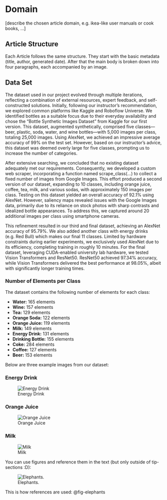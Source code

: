 # Domain
[describe the chosen article domain, e.g. ikea-like user manuals or cook books, ...]

## Article Structure  
Each Article follows the same structure. 
They start with the basic metadata (title, author, generated date). After that the main body is broken down into four paragraphs, each accompanied by an image.

## Data Set 
The dataset used in our project evolved through multiple iterations, reflecting a combination of external resources, expert feedback, and self-constructed solutions. Initially, following our instructor’s recommendation, we explored common platforms like Kaggle and Roboflow Universe. We identified bottles as a suitable focus due to their everyday availability and chose the "Bottle Synthetic Images Dataset" from Kaggle for our first version. This dataset, augmented synthetically, comprised five classes—beer, plastic, soda, water, and wine bottles—with 5,000 images per class, totaling 25,000 images. Using AlexNet, we achieved an impressive average accuracy of 99% on the test set. However, based on our instructor’s advice, this dataset was deemed overly large for five classes, prompting us to increase the number of categories.

After extensive searching, we concluded that no existing dataset adequately met our requirements. Consequently, we developed a custom web scraper, incorporating a function named scrape_class(...) to collect a fixed number of images from Google Images. This effort produced a second version of our dataset, expanding to 10 classes, including orange juice, coffee, tea, milk, and various sodas, with approximately 150 images per class. Testing on this dataset yielded an overall accuracy of 92.1% using AlexNet. However, saliency maps revealed issues with the Google Images data, primarily due to its reliance on stock photos with sharp contrasts and idealized bottle appearances. To address this, we captured around 20 additional images per class using smartphone cameras.

This refinement resulted in our third and final dataset, achieving an AlexNet accuracy of 95.79%. We also added another class with energy drinks (e.g. Red Bull) which makes our final 11 classes. Limited by hardware constraints during earlier experiments, we exclusively used AlexNet due to its efficiency, completing training in roughly 10 minutes. For the final dataset, leveraging CUDA-enabled university lab hardware, we tested Vision Transformers and ResNet50. ResNet50 achieved 97.34% accuracy, while Vision Transformers delivered the best performance at 98.05%, albeit with significantly longer training times.

### Number of Elements per Class

The dataset contains the following number of elements for each class:

- **Water:** 165 elements
- **Wine:** 157 elements
- **Tea:** 129 elements
- **Orange Soda:** 122 elements
- **Orange Juice:** 119 elements
- **Milk:** 149 elements
- **Energy Drink:** 131 elements
- **Drinking Bottle:** 155 elements
- **Coke:** 284 elements
- **Coffee:** 127 elements
- **Beer:** 153 elements

Below are three example images from our dataset:

### Energy Drink
![Energy Drink](images/example-images/energy-drink.jpg)

### Orange Juice
![Orange Juice](images/example-images/orange-juice.jpg)

### Milk
![Milk](images/example-images/milk.jpg)

::: {.callout-tip}
You can use figures and reference them in the text (but only outside of tip-sections :D): 
:::
![Elephants.](images/elephants.png){#fig-elephants}

This is how references are used: @fig-elephants
